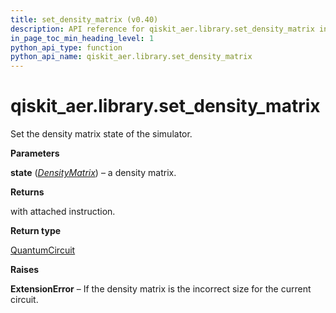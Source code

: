 ```yaml
---
title: set_density_matrix (v0.40)
description: API reference for qiskit_aer.library.set_density_matrix in qiskit v0.40
in_page_toc_min_heading_level: 1
python_api_type: function
python_api_name: qiskit_aer.library.set_density_matrix
---
```


<span id="qiskit-aer-library-set-density-matrix" />

# qiskit\_aer.library.set\_density\_matrix

<Function id="qiskit_aer.library.set_density_matrix" isDedicatedPage={true} github="https://github.com/qiskit/qiskit-aer/tree/stable/0.11/qiskit_aer/library/set_instructions/set_density_matrix.py" signature="set_density_matrix(self, state)">
  Set the density matrix state of the simulator.

  **Parameters**

  **state** ([*DensityMatrix*](qiskit.quantum_info.DensityMatrix "qiskit.quantum_info.DensityMatrix")) – a density matrix.

  **Returns**

  with attached instruction.

  **Return type**

  [QuantumCircuit](qiskit.circuit.QuantumCircuit "qiskit.circuit.QuantumCircuit")

  **Raises**

  **ExtensionError** – If the density matrix is the incorrect size for the current circuit.
</Function>

